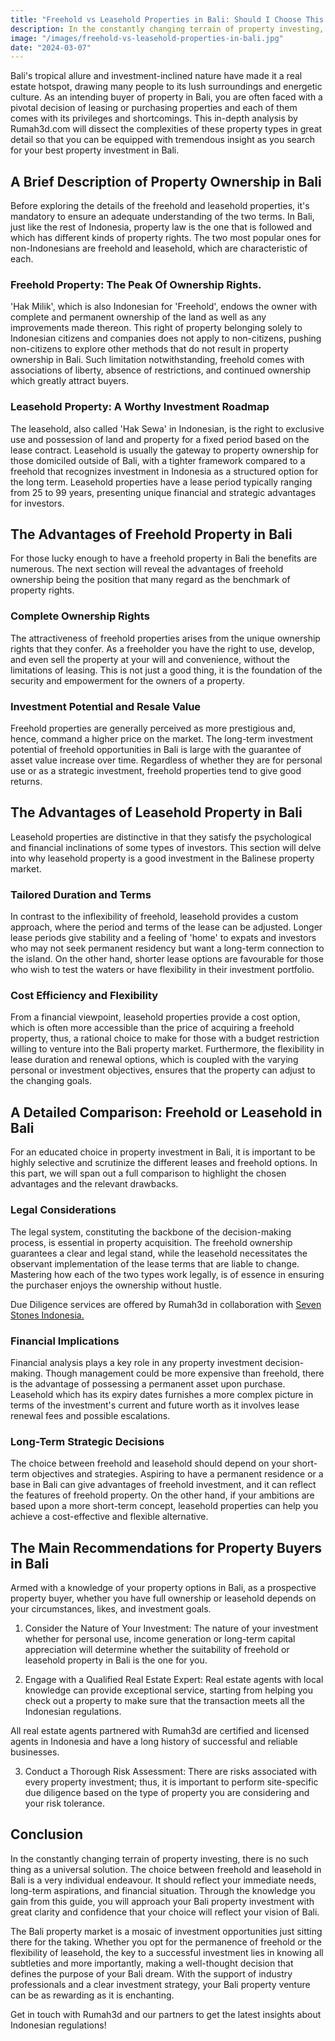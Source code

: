 ```yaml
---
title: "Freehold vs Leasehold Properties in Bali: Should I Choose This One or That One?"
description: In the constantly changing terrain of property investing, there is no such thing as a universal solution. The choice between freehold and leasehold in Bali is a very individual endeavour. It should reflect your immediate needs, long-term aspirations, and financial situation. Through the knowledge you gain from this guide, you will approach your Bali property investment with great clarity and confidence that your choice will reflect your vision of Bali.
image: "/images/freehold-vs-leasehold-properties-in-bali.jpg"
date: "2024-03-07"
---
```


Bali's tropical allure and investment-inclined nature have made it a real estate hotspot, drawing many people to its lush surroundings and energetic culture. As an intending buyer of property in Bali, you are often faced with a pivotal decision of leasing or purchasing properties and each of them comes with its privileges and shortcomings. This in-depth analysis by Rumah3d.com will dissect the complexities of these property types in great detail so that you can be equipped with tremendous insight as you search for your best property investment in Bali.


## A Brief Description of Property Ownership in Bali

Before exploring the details of the freehold and leasehold properties, it's mandatory to ensure an adequate understanding of the two terms. In Bali, just like the rest of Indonesia, property law is the one that is followed and which has different kinds of property rights. The two most popular ones for non-Indonesians are freehold and leasehold, which are characteristic of each.


### Freehold Property: The Peak Of Ownership Rights.

'Hak Milik', which is also Indonesian for 'Freehold', endows the owner with complete and permanent ownership of the land as well as any improvements made thereon. This right of property belonging solely to Indonesian citizens and companies does not apply to non-citizens, pushing non-citizens to explore other methods that do not result in property ownership in Bali. Such limitation notwithstanding, freehold comes with associations of liberty, absence of restrictions, and continued ownership which greatly attract buyers.


### Leasehold Property: A Worthy Investment Roadmap

The leasehold, also called 'Hak Sewa' in Indonesian, is the right to exclusive use and possession of land and property for a fixed period based on the lease contract. Leasehold is usually the gateway to property ownership for those domiciled outside of Bali, with a tighter framework compared to a freehold that recognizes investment in Indonesia as a structured option for the long term. Leasehold properties have a lease period typically ranging from 25 to 99 years, presenting unique financial and strategic advantages for investors.


## The Advantages of Freehold Property in Bali

For those lucky enough to have a freehold property in Bali the benefits are numerous. The next section will reveal the advantages of freehold ownership being the position that many regard as the benchmark of property rights.


### Complete Ownership Rights

The attractiveness of freehold properties arises from the unique ownership rights that they confer. As a freeholder you have the right to use, develop, and even sell the property at your will and convenience, without the limitations of leasing. This is not just a good thing, it is the foundation of the security and empowerment for the owners of a property.


### Investment Potential and Resale Value

Freehold properties are generally perceived as more prestigious and, hence, command a higher price on the market. The long-term investment potential of freehold opportunities in Bali is large with the guarantee of asset value increase over time. Regardless of whether they are for personal use or as a strategic investment, freehold properties tend to give good returns.


## The Advantages of Leasehold Property in Bali

Leasehold properties are distinctive in that they satisfy the psychological and financial inclinations of some types of investors. This section will delve into why leasehold property is a good investment in the Balinese property market.


### Tailored Duration and Terms

In contrast to the inflexibility of freehold, leasehold provides a custom approach, where the period and terms of the lease can be adjusted. Longer lease periods give stability and a feeling of 'home' to expats and investors who may not seek permanent residency but want a long-term connection to the island. On the other hand, shorter lease options are favourable for those who wish to test the waters or have flexibility in their investment portfolio.


### Cost Efficiency and Flexibility

From a financial viewpoint, leasehold properties provide a cost option, which is often more accessible than the price of acquiring a freehold property, thus, a rational choice to make for those with a budget restriction willing to venture into the Bali property market. Furthermore, the flexibility in lease duration and renewal options, which is coupled with the varying personal or investment objectives, ensures that the property can adjust to the changing goals.


## A Detailed Comparison: Freehold or Leasehold in Bali

For an educated choice in property investment in Bali, it is important to be highly selective and scrutinize the different leases and freehold options. In this part, we will span out a full comparison to highlight the chosen advantages and the relevant drawbacks.


### Legal Considerations

The legal system, constituting the backbone of the decision-making process, is essential in property acquisition. The freehold ownership guarantees a clear and legal stand, while the leasehold necessitates the observant implementation of the lease terms that are liable to change. Mastering how each of the two types work legally, is of essence in ensuring the purchaser enjoys the ownership without hustle.

Due Diligence services are offered by Rumah3d in collaboration with [Seven Stones Indonesia.](https://sevenstonesindonesia.com/)


### Financial Implications

Financial analysis plays a key role in any property investment decision-making. Though management could be more expensive than freehold, there is the advantage of possessing a permanent asset upon purchase. Leasehold which has its expiry dates furnishes a more complex picture in terms of the investment's current and future worth as it involves lease renewal fees and possible escalations.


### Long-Term Strategic Decisions

The choice between freehold and leasehold should depend on your short-term objectives and strategies. Aspiring to have a permanent residence or a base in Bali can give advantages of freehold investment, and it can reflect the features of freehold property. On the other hand, if your ambitions are based upon a more short-term concept, leasehold properties can help you achieve a cost-effective and flexible alternative.


## The Main Recommendations for Property Buyers in Bali

Armed with a knowledge of your property options in Bali, as a prospective property buyer, whether you have full ownership or leasehold depends on your circumstances, likes, and investment goals.

1. Consider the Nature of Your Investment: The nature of your investment whether for personal use, income generation or long-term capital appreciation will determine whether the suitability of freehold or leasehold property in Bali is the one for you.

2. Engage with a Qualified Real Estate Expert: Real estate agents with local knowledge can provide exceptional service, starting from helping you check out a property to make sure that the transaction meets all the Indonesian regulations.

All real estate agents partnered with Rumah3d are certified and licensed agents in Indonesia and have a long history of successful and reliable businesses.

3. Conduct a Thorough Risk Assessment: There are risks associated with every property investment; thus, it is important to perform site-specific due diligence based on the type of property you are considering and your risk tolerance.


## Conclusion

In the constantly changing terrain of property investing, there is no such thing as a universal solution. The choice between freehold and leasehold in Bali is a very individual endeavour. It should reflect your immediate needs, long-term aspirations, and financial situation. Through the knowledge you gain from this guide, you will approach your Bali property investment with great clarity and confidence that your choice will reflect your vision of Bali.

The Bali property market is a mosaic of investment opportunities just sitting there for the taking. Whether you opt for the permanence of freehold or the flexibility of leasehold, the key to a successful investment lies in knowing all subtleties and more importantly, making a well-thought decision that defines the purpose of your Bali dream. With the support of industry professionals and a clear investment strategy, your Bali property venture can be as rewarding as it is enchanting.

Get in touch with Rumah3d and our partners to get the latest insights about Indonesian regulations!
